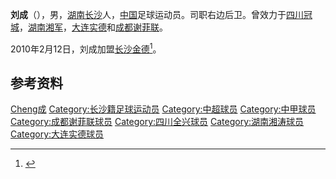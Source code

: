 {{Otheruses|刘成}}

'''刘成'''（{{bd|1982年|10月23日}}），男，[[湖南|湖南]][[长沙|长沙]]人，[[中华人民共和国|中国]]足球运动员。司职右边后卫。曾效力于[[四川冠城|四川冠城]]，[[湖南湘军|湖南湘军]]，[[大连实德|大连实德]]和[[成都谢菲联|成都谢菲联]]。

2010年2月12日，刘成加盟[[长沙金德|长沙金德]]<ref>{{Cite web |url=http://sports.sina.com.cn/j/2010-02-13/05454837751.shtml |title=前国门宋振瑜正式转会谢菲联 成足主力刘成加盟长沙 |accessdate=2010-02-13 |archive-date=2020-07-28 |archive-url=https://web.archive.org/web/20200728051528/http://sports.sina.com.cn/j/2010-02-13/05454837751.shtml |dead-url=no }}</ref>。

== 参考资料 ==
{{reflist}}

{{2009年成都谢菲联名单}}
{{2010年中超分类名单长沙}}
{{2011年中甲分类名单深圳凤凰}}
{{2012年中超分类名单广州富力}}
{{2013年中超分类名单广州富力}}
{{2014年中超分类名单广州富力}}

{{Authority control}}
{{DEFAULTSORT:LIU刘成}}
[[Category:刘姓|Cheng成]]
[[Category:长沙籍足球运动员|Category:长沙籍足球运动员]]
[[Category:中超球员|Category:中超球员]]
[[Category:中甲球员|Category:中甲球员]]
[[Category:成都谢菲联球员|Category:成都谢菲联球员]]
[[Category:四川全兴球员|Category:四川全兴球员]]
[[Category:湖南湘涛球员|Category:湖南湘涛球员]]
[[Category:大连实德球员|Category:大连实德球员]]